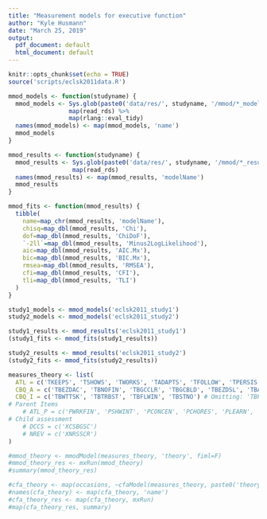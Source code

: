 ```yaml
---
title: "Measurement models for executive function"
author: "Kyle Husmann"
date: "March 25, 2019"
output:
  pdf_document: default
  html_document: default
---
```


```r
knitr::opts_chunk$set(echo = TRUE)
source('scripts/eclsk2011data.R')

mmod_models <- function(studyname) {
  mmod_models <- Sys.glob(paste0('data/res/', studyname, '/mmod/*_model.rds')) %>%
                 map(read_rds) %>%
                 map(rlang::eval_tidy)
  names(mmod_models) <- map(mmod_models, 'name')
  mmod_models
}

mmod_results <- function(studyname) {
  mmod_results <- Sys.glob(paste0('data/res/', studyname, '/mmod/*_result.rds')) %>%
                  map(read_rds)
  names(mmod_results) <- map(mmod_results, 'modelName')
  mmod_results
}

mmod_fits <- function(mmod_results) {
  tibble(
    name=map_chr(mmod_results, 'modelName'),
    chisq=map_dbl(mmod_results, 'Chi'),
    dof=map_dbl(mmod_results, 'ChiDoF'),
    `-2ll`=map_dbl(mmod_results, 'Minus2LogLikelihood'),
    aic=map_dbl(mmod_results, 'AIC.Mx'),
    bic=map_dbl(mmod_results, 'BIC.Mx'),
    rmsea=map_dbl(mmod_results, 'RMSEA'),
    cfi=map_dbl(mmod_results, 'CFI'),
    tli=map_dbl(mmod_results, 'TLI')
  )
}
```

```r
study1_models <- mmod_models('eclsk2011_study1')
study2_models <- mmod_models('eclsk2011_study2')
```

```r
study1_results <- mmod_results('eclsk2011_study1')
(study1_fits <- mmod_fits(study1_results))
```

```r
study2_results <- mmod_results('eclsk2011_study2')
(study2_fits <- mmod_fits(study2_results))
```

```r
measures_theory <- list(
  ATL = c('TKEEPS', 'TSHOWS', 'TWORKS', 'TADAPTS', 'TFOLLOW', 'TPERSIS', 'TATTEN'),
  CBQ_A = c('TBEZDAC', 'TBNOFIN', 'TBGCCLR', 'TBGCBLD', 'TBEZDSL', 'TBABSBK'),
  CBQ_I = c('TBWTTSK', 'TBTRBST', 'TBFLWIN', 'TBSTNO') # Omitting: 'TBPLNAC', 'TBAPRRK'
# Parent Items
    # ATL_P = c('PWRKFIN', 'PSHWINT', 'PCONCEN', 'PCHORES', 'PLEARN', 'PCREATV'),
# Child assessment
    # DCCS = c('XCSBGSC')
    # NREV = c('XNRSSCR')
)
```

```r
#mmod_theory <- mmodModel(measures_theory, 'theory', fiml=F)
#mmod_theory_res <- mxRun(mmod_theory)
#summary(mmod_theory_res)
```

```r
#cfa_theory <- map(occasions, ~cfaModel(measures_theory, paste0('theorycfa', .), ., fiml=T))
#names(cfa_theory) <- map(cfa_theory, 'name')
#cfa_theory_res <- map(cfa_theory, mxRun)
#map(cfa_theory_res, summary)
```